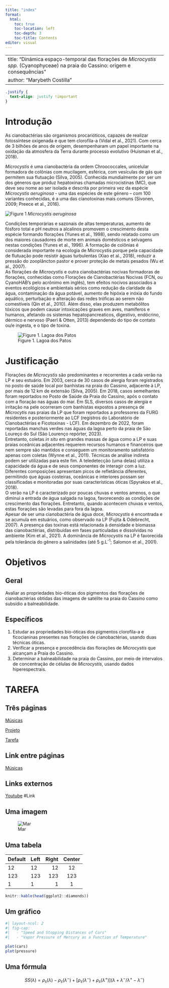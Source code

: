 ```yaml
---
title: "index"
format: 
  html:
    toc: true
    toc-location: left
    toc-depth: 3
    toc-title: Contents
editor: visual
---
```


---
title: "Dinámica espaço-temporal das florações de *Microcystis spp.* (Cyanophyceae) na praia do Cassino: origem e consequências"
author: "Marybeth Costilla"
---

```css
.justify {
  text-align: justify !important
}
```
# Introdução

::: {.justify}
As cianobactérias são organismos procarióticos, capazes de realizar fotossíntese oxigenada e que tem clorofila-a (Vidal et al., 2021). Com cerca de 3 bilhões de anos de origem, desempenharam um papel importante na oxidação da atmosfera da Terra durante processo evolutivo (Huisman et al., 2018).\

*Microcystis* é uma cianobactéria da ordem Chroococcales, unicelular formadora de colônias com mucilagem, esférica, com vesículas de gás que permitem sua flutuação (Silva, 2005). Conhecida mundialmente por ser um dos géneros que produz hepatoxinas chamadas microcistinas (MC), que deve seu nome ao ser isolada e descrita por primeira vez da espécie *Microcystis aeruginosa* - uma das espécies de este género -- com 100 variantes conhecidas, é a uma das cianotoxinas mais comuns (Sivonen, 2009; Preece et al., 2016). 


::: aside
![Figure 1](Microcystis.jpg)
*Microcystis aeruginosa*
:::


Condições temporárias e sazonais de altas temperaturas, aumento de fósforo total e pH neutros a alcalinos promovem o crescimento desta espécie formando florações (Yunes et al., 1998), sendo relatado como um dos maiores causadores de morte em animais domésticos e selvagens nestas condições (Yunes et al., 1996). A formação de colônias é considerada importante na ecologia de Microcystis porque pela capacidade de flutuação pode resistir águas turbulentas (Xiao et al., 2018), reduzir a pressão do zooplâncton pastor e prover proteção de metais pesados (Wu et al., 2007).\
As florações de *Microcystis* e outra cianobactérias nocivas formadoras de florações, conhecidas como Florações de Cianobactérias Nocivas (FCN, ou CyanoHAB's pelo acrônimo em inglês), tem efeitos nocivos associados a eventos ecológicos e ambientais sérios como redução da claridade da água, contaminação da água potável, aumento de hipóxia e inóxia do fundo aquático, perturbação e alteração das redes tróficas ao serem não comestíveis (Qin et al., 2010). Além disso, elas produzem metabólitos tóxicos que podem causar intoxicações graves em aves, mamíferos e humanos, afetando os sistemas hepatopancreaticos, digestivo, endócrino, dérmico e nervoso (Paerl & Otten, 2013) dependendo do tipo de contato ou/e ingesta, e o tipo de toxina.

![Figure 1. Lagoa dos Patos](Lagoa_dos_Patos.jpg){fig-align="center"}

# Justificação

Florações de *Microcystis* são predominantes e recorrentes a cada verão na LP e seu estuário. Em 2003, cerca de 30 casos de alergia foram registrados no posto de saúde local por banhistas na praia do Cassino, adjacente à LP, por mais de 12 km de extensão (Silva, 2005). Em 2018, casos semelhantes foram reportados no Posto de Saúde da Praia do Cassino, após o contato com a floração nas águas do mar. Em SLS, diversos casos de alergia e irritação na pele ocorreram com banhistas expostos a presença de *Microcytis* nas praias da LP que foram reportados a professores da FURG residentes e posteriormente ao LCF (registros do Laboratório de Cianobactérias e Ficotoxinas - LCF). Em dezembro de 2022, foram reportadas manchas verdes nas águas da lagoa perto da praia de São Loureço do Sul (São Lourenço repórter, 2023).\
Entretanto, coletas *in situ* em grandes massas de água como a LP e suas praias oceânicas adjacentes requerem recursos humanos e financeiros que nem sempre são mantidos e conseguem um monitoramento satisfatório apenas com coletas (Wynne et al., 2011). Técnicas de análise indireta podem ser utilizadas para este fim. A teledetecção (uma delas) utiliza a capacidade da água e de seus componentes de interagir com a luz. Diferentes composições apresentam picos de refletância diferentes, permitindo que águas costeiras, oceânicas e interiores possam ser classificadas e monitoradas por suas características óticas (Spyrakos et al., 2018).\
O verão na LP é caracterizado por poucas chuvas e ventos amenos, o que diminui a entrada de água salgada na lagoa, favorecendo as condições de crescimento das florações. Entretanto, quando acontecem chuvas e ventos, estas florações são levadas para fora da lagoa.\
Apesar de ser uma cianobactéria de água doce, *Microcystis* é encontrada e se acumula em estuários, como observado na LP (Fujita & Odebrecht, 2007). A presença das toxinas está relacionada à densidade e biomassa das cianobactérias, distribuídas em fases particuladas e dissolvidas no ambiente (Kim et al., 2021). A dominância de *Microcystis* na LP é favorecida pela tolerância do gênero a salinidades (até 5 g.L^-1^; Salomon et al., 2001).

# Objetivos

## Geral

Avaliar as propriedades bio-óticas dos pigmentos das florações de cianobactérias obtidas das imagens de satélite na praia do Cassino como subsídio a balneabilidade.\

## Específicos

1.  Estudar as propriedades bio-óticas dos pigmentos clorofila-a e ficocianinas presentes nas florações de cianobactérias, usando duas técnicas óticas.
2.  Verificar a presença e procedência das florações de *Microcystis* que alcançam a Praia do Cassino.\
3.  Determinar a balneabilidade na praia do Cassino, por meio de intervalos de concentração de células de *Microcystis*, usando dados hiperespectrais.

:::


# TAREFA

## Três páginas

[Músicas](Mar.html)

[Projeto](index.html)

[Tarefa](Tarefa.html)

## Link entre páginas

[Músicas](Mar.html)

## Links externos

[Youtube](https://www.youtube.com/watch?v=4j725wScY0E) #Link

## Uma imagem

![Mar](descarga.jpg)

## Uma tabela

| Default | Left | Right | Center |
|---------|:-----|------:|:------:|
| 12      | 12   |    12 |   12   |
| 123     | 123  |   123 |  123   |
| 1       | 1    |     1 |   1    |

```r

knitr::kable(head(ggplot2::diamonds))

```

## Um gráfico

```r

#| layout-ncol: 2
#| fig-cap: 
#|   - "Speed and Stopping Distances of Cars"
#|   - "Vapor Pressure of Mercury as a Function of Temperature"

plot(cars)
plot(pressure)
```

## Uma fórmula

$$
SS(λ)= ρ_s (λ)-ρ_s (λ^- )+[ρ_s (λ^- )+ ρ_s (λ^+ )]  (λ+λ^-/λ^+ -λ^- )  
$$
